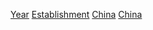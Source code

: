 {{Commons category|Establishments in China by year}}
{{Container category}}
[[Category:中國建立|Year]]
[[Category:各年中国|Establishment]]
[[Category:各年亞洲建立|China]]
[[Category:各国各年建立|China]]